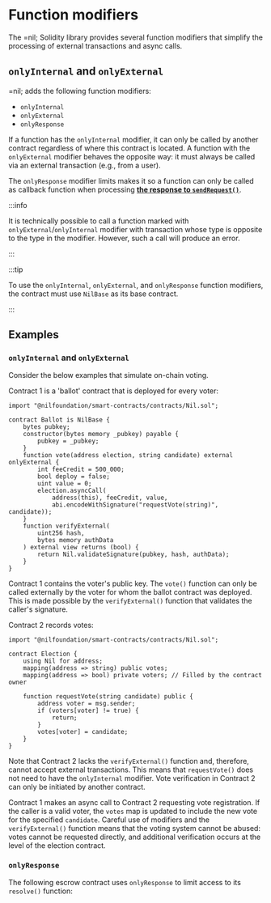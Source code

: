 # Function modifiers

The =nil; Solidity library provides several function modifiers that simplify the processing of external transactions and async calls.


## `onlyInternal` and `onlyExternal`

=nil; adds the following function modifiers:

* `onlyInternal`
* `onlyExternal`
* `onlyResponse`

If a function has the `onlyInternal` modifier, it can only be called by another contract regardless of where this contract is located. A function with the `onlyExternal` modifier behaves the opposite way: it must always be called via an external transaction (e.g., from a user).

The `onlyResponse` modifier limits makes it so a function can only be called as callback function when processing [**the response to `sendRequest()`**](../../getting-started/essentials/handling-async-execution.mdx).

:::info

It is technically possible to call a function marked with `onlyExternal`/`onlyInternal` modifier with transaction whose type is opposite to the type in the modifier. However, such a call will produce an error.

:::

:::tip

To use the `onlyInternal`, `onlyExternal`, and `onlyResponse` function modifiers, the contract must use `NilBase` as its base contract.

:::

## Examples

### `onlyInternal` and `onlyExternal`

Consider the below examples that simulate on-chain voting.

Contract 1 is a 'ballot' contract that is deployed for every voter:

```solidity showLineNumbers
import "@nilfoundation/smart-contracts/contracts/Nil.sol";

contract Ballot is NilBase {
    bytes pubkey;
    constructor(bytes memory _pubkey) payable {
        pubkey = _pubkey;
    }
    function vote(address election, string candidate) external onlyExternal {
        int feeCredit = 500_000;
        bool deploy = false;
        uint value = 0;
        election.asyncCall(
            address(this), feeCredit, value,
            abi.encodeWithSignature("requestVote(string)", candidate));
    }
    function verifyExternal(
        uint256 hash,
        bytes memory authData
    ) external view returns (bool) {
        return Nil.validateSignature(pubkey, hash, authData);
    }
}
```

Contract 1 contains the voter's public key. The `vote()` function can only be called externally by the voter for whom the ballot contract was deployed. This is made possible by the `verifyExternal()` function that validates the caller's signature.

Contract 2 records votes:

```solidity showLineNumbers
import "@nilfoundation/smart-contracts/contracts/Nil.sol";

contract Election {
    using Nil for address; 
    mapping(address => string) public votes;
    mapping(address => bool) private voters; // Filled by the contract owner

    function requestVote(string candidate) public {
        address voter = msg.sender;
        if (voters[voter] != true) {
            return;
        }
        votes[voter] = candidate;
    }
}
```

Note that Contract 2 lacks the `verifyExternal()` function and, therefore, cannot accept external transactions. This means that `requestVote()` does not need to have the `onlyInternal` modifier. Vote verification in Contract 2 can only be initiated by another contract.

Contract 1 makes an async call to Contract 2 requesting vote registration. If the caller is a valid voter, the `votes` map is updated to include the new vote for the specified `candidate`. Careful use of modifiers and the `verifyExternal()` function means that the voting system cannot be abused: votes cannot be requested directly, and additional verification occurs at the level of the election contract.

### `onlyResponse`

The following escrow contract uses `onlyResponse` to limit access to its `resolve()` function:

```solidity showLineNumbers file=../../tests/Escrow.sol start=startEscrow end=endEscrow
```
